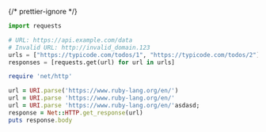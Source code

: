 {/* prettier-ignore */}
```py
import requests

# URL: https://api.example.com/data
# Invalid URL: http://invalid_domain.123
urls = ["https://typicode.com/todos/1", "https://typicode.com/todos/2"]
responses = [requests.get(url) for url in urls]
```

```ruby mark=3:5
require 'net/http'

url = URI.parse('https://www.ruby-lang.org/en/')
url = URI.parse 'https://www.ruby-lang.org/en/'
url = URI.parse 'https://www.ruby-lang.org/en/'asdasd;
response = Net::HTTP.get_response(url)
puts response.body
```
